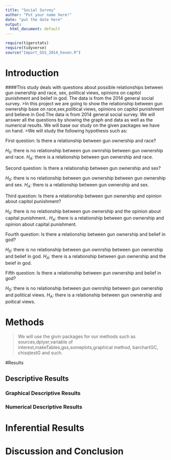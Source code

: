```yaml
---
title: "Social Survey"
author: "Put your name here!"
date: "put the date here"
output:
  html_document: default
---
```


```r
require(tigerstats)
require(tidyverse)
source("Import_GSS_2014_haven.R")
```
<!-- We recommend you use git branches -- create a separate branch for each major section i.e. Introduction, Methods, Results, Inferential Results, and Discussion and Conclusions - leave the YAML block untouched until the final merge where you put in your own name !-->

# Introduction
<!--In this section you explain what you are trying to show.  Where did the data come from?  What is the research or other question you are trying to answer?!--> 

####This study deals with questions about possible relationships between gun ownership and race, sex, political views, opinions on capitol punishment and belief in god. The data is from the 2014 general social survey.
>In this project we are going to show the relationship between gun ownership base on race,sex,political views, opinions on capitol punishment and believe in God.The data is from 2014 general social survey. We will answer all the questions by showing the graph and data as well as the numerical results.
We will base our study on the given packages we have on hand.
>We will study the following hypothesis such as:

First question: Is there a relationship between gun ownership and race? 

$H_0$: there is no relationship between gun ownrship between gun ownership and race.
$H_A$: there is a relationship between gun ownership and race.

Second question: Is there a relationship between gun ownership and sex? 

$H_0$: there is no relationship between gun ownership between gun ownership and sex.
$H_A$: there is a relationship between gun ownership and sex. 

Third question: Is there a relationship between gun ownership and opinion about capitol punishment?

$H_0$: there is no relationship between gun ownership and the opinion about capital punishment..
$H_A$: there is a relationship between gun ownership and opinion about capital punishment.

Fourth question: Is there a relationship between gun ownership and belief in god? 

$H_0$: there is no relationship between gun ownrship between gun ownership and belief in god.
$H_A$: there is a relationship between gun ownership and the beief in god. 

Fifth question: Is there a relationship between gun ownership and belief in god? 

$H_0$: there is no relationship between gun ownrship between gun ownership and political views.
$H_A$: there is a relationship between gun ownership and poitical views.


# Methods

<!--Decide on your methods:  use "variable analysis" or other appropriate descriptors.  Make sure to choose at least one graphical method and at least one numerical method.!-->
>We will use the givin packages for our methods such as sources,dplyer,variable of interest,makeTables,gss,someplots,graphical method, barchartGC, chisqtestG and such.

#Results

<!--Divide this section into two sub-sections:  One for your descriptive  results and one for your inferential results.!-->

## Descriptive Results

### Graphical Descriptive Results

<!--Graphical results here.  Make sure to show your code.  Provide appropriate labels for axes, giving units if possible, and provide a good title for the graph, too.  Use the graphical results to describe the patterns if any that exist in the data as focused toward the research question!-->

### Numerical Descriptive Results

<!--Numerical results go here. Use the numerical results to describe the patterns if any that exist in the data as focused toward the research question!-->

# Inferential Results

<!--State hypothesis clearly.  Make sure your discussion of the inferential test covers all the aspects that the test output produces, such as test statistic, p-value etc.  Make a decision about the null hypothesis, explain the assumptions on which the selected test/procedure was based, and why the chosen procedure satisfys the assumptions and is appropriate to answer the research question!-->


# Discussion and Conclusion

<!--Discussion and conclusion here.  If you found a relationship be sure to consider whether the relationship occurs because one of the variables causes the other, or whether they perhasps are related for some other reason.  Watch the chapter 6 videos from the GeorgeTown videos collection.!-->
